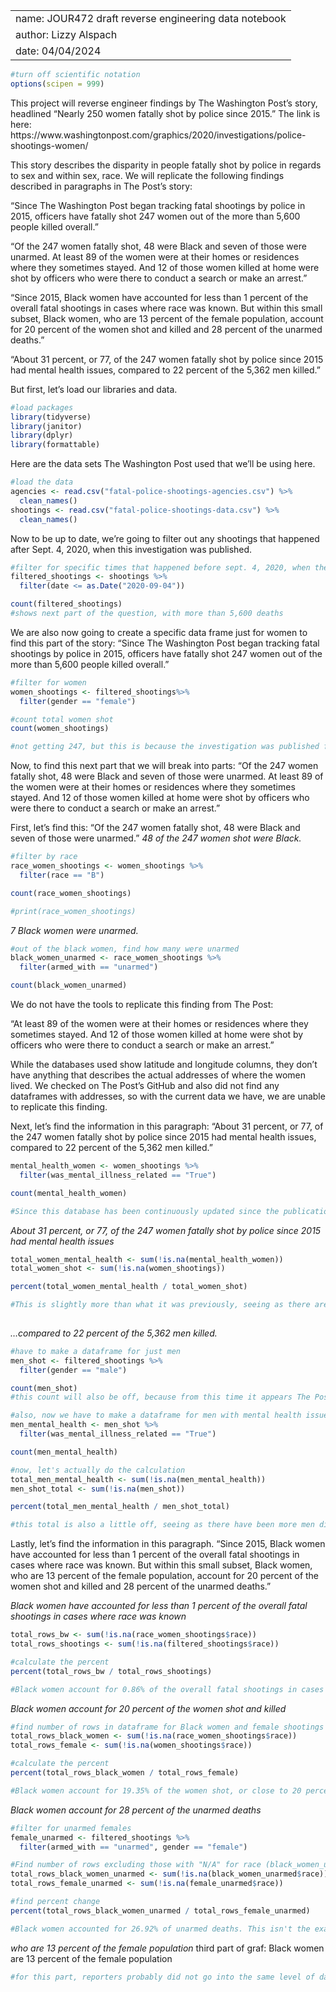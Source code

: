 ------------------
name: JOUR472 draft reverse engineering data notebook
author: Lizzy Alspach
date: 04/04/2024
------------------
```r
#turn off scientific notation
options(scipen = 999)
```

This project will reverse engineer findings by The Washington Post's story, headlined "Nearly 250 women fatally shot by police since 2015." The link is here: https://www.washingtonpost.com/graphics/2020/investigations/police-shootings-women/

This story describes the disparity in people fatally shot by police in regards to sex and within sex, race. We will replicate the following findings described in paragraphs in The Post’s story: 

“Since The Washington Post began tracking fatal shootings by police in 2015, officers have fatally shot 247 women out of the more than 5,600 people killed overall.”

“Of the 247 women fatally shot, 48 were Black and seven of those were unarmed. At least 89 of the women were at their homes or residences where they sometimes stayed. And 12 of those women killed at home were shot by officers who were there to conduct a search or make an arrest.”

“Since 2015, Black women have accounted for less than 1 percent of the overall fatal shootings in cases where race was known. But within this small subset, Black women, who are 13 percent of the female population, account for 20 percent of the women shot and killed and 28 percent of the unarmed deaths.”

“About 31 percent, or 77, of the 247 women fatally shot by police since 2015 had mental health issues, compared to 22 percent of the 5,362 men killed.”

But first, let’s load our libraries and data. 

```r
#load packages
library(tidyverse)
library(janitor)
library(dplyr)
library(formattable)
```

Here are the data sets The Washington Post used that we'll be using here. 
```r
#load the data
agencies <- read.csv("fatal-police-shootings-agencies.csv") %>% 
  clean_names()
shootings <- read.csv("fatal-police-shootings-data.csv") %>% 
  clean_names()
```

Now to be up to date, we're going to filter out any shootings that happened after Sept. 4, 2020, when this investigation was published.
```r
#filter for specific times that happened before sept. 4, 2020, when the story was published
filtered_shootings <- shootings %>%
  filter(date <= as.Date("2020-09-04"))

count(filtered_shootings)
#shows next part of the question, with more than 5,600 deaths
```

We are also now going to create a specific data frame just for women to find this part of the story: "Since The Washington Post began tracking fatal shootings by police in 2015, officers have fatally shot 247 women out of the more than 5,600 people killed overall.”

```r
#filter for women
women_shootings <- filtered_shootings%>%
  filter(gender == "female")

#count total women shot
count(women_shootings)

#not getting 247, but this is because the investigation was published four years ago and values have routinely been added. With this, ther emust have been another female death discovered during that period of time that caused this slight discrepancy. This is 248 out of more than 5,600, as shown in the code chunk before this one.
```

Now, to find this next part that we will break into parts: “Of the 247 women fatally shot, 48 were Black and seven of those were unarmed. At least 89 of the women were at their homes or residences where they sometimes stayed. And 12 of those women killed at home were shot by officers who were there to conduct a search or make an arrest.”

First, let's find this: “Of the 247 women fatally shot, 48 were Black and seven of those were unarmed."
*48 of the 247 women shot were Black.*
```r
#filter by race
race_women_shootings <- women_shootings %>% 
  filter(race == "B")

count(race_women_shootings)

#print(race_women_shootings)
```

*7 Black women were unarmed.*
```r
#out of the black women, find how many were unarmed
black_women_unarmed <- race_women_shootings %>% 
  filter(armed_with == "unarmed")

count(black_women_unarmed)
```
We do not have the tools to replicate this finding from The Post: 

"At least 89 of the women were at their homes or residences where they sometimes stayed. And 12 of those women killed at home were shot by officers who were there to conduct a search or make an arrest.” 

While the databases used show latitude and longitude columns, they don't have anything that describes the actual addresses of where the women lived. We checked on The Post's GitHub and also did not find any dataframes with addresses, so with the current data we have, we are unable to replicate this finding.


Next, let's find the information in this paragraph:
"About 31 percent, or 77, of the 247 women fatally shot by police since 2015 had mental health issues, compared to 22 percent of the 5,362 men killed."
```r
mental_health_women <- women_shootings %>% 
  filter(was_mental_illness_related == "True")

count(mental_health_women)

#Since this database has been continuously updated since the publication of this investigation in 2020, there are likely to have been about six more women who were discovered to have mental health issues. 
```
*About 31 percent, or 77, of the 247 women fatally shot by police since 2015 had mental health issues*
```r
total_women_mental_health <- sum(!is.na(mental_health_women))
total_women_shot <- sum(!is.na(women_shootings))

percent(total_women_mental_health / total_women_shot)

#This is slightly more than what it was previously, seeing as there are now 83 women recorded with mental health issues and 248 women recorded fatalities. Now, it's at about 33.48%.
  
```


*...compared to 22 percent of the 5,362 men killed.*
```r
#have to make a dataframe for just men
men_shot <- filtered_shootings %>% 
  filter(gender == "male")

count(men_shot)
#this count will also be off, because from this time it appears The Post discovered that there was actually one more man who was murdered before this investigation was published
```

```r
#also, now we have to make a dataframe for men with mental health issues
men_mental_health <- men_shot %>% 
  filter(was_mental_illness_related == "True")

count(men_mental_health)
```
```r
#now, let's actually do the calculation
total_men_mental_health <- sum(!is.na(men_mental_health))
men_shot_total <- sum(!is.na(men_shot))

percent(total_men_mental_health / men_shot_total)

#this total is also a little off, seeing as there have been more men discovered to have mental health issues since this investigation has been published. Instead of 22%, we see 23.25%. 
```
Lastly, let's find the information in this paragraph. 
"Since 2015, Black women have accounted for less than 1 percent of the overall fatal shootings in cases where race was known. But within this small subset, Black women, who are 13 percent of the female population, account for 20 percent of the women shot and killed and 28 percent of the unarmed deaths."

*Black women have accounted for less than 1 percent of the overall fatal shootings in cases where race was known*
```r
total_rows_bw <- sum(!is.na(race_women_shootings$race))
total_rows_shootings <- sum(!is.na(filtered_shootings$race))

#calculate the percent 
percent(total_rows_bw / total_rows_shootings)

#Black women account for 0.86% of the overall fatal shootings in cases where race was known, or less than 1 percent. We don't know if this too far from 1%, but is the value we received. 
```

*Black women account for 20 percent of the women shot and killed*
```r
#find number of rows in dataframe for Black women and female shootings dataframe with rows removed that contain "N/A" for race (assuming "where race was known" also applies to these sentences)
total_rows_black_women <- sum(!is.na(race_women_shootings$race))
total_rows_female <- sum(!is.na(women_shootings$race))

#calculate the percent
percent(total_rows_black_women / total_rows_female)

#Black women account for 19.35% of the women shot, or close to 20 percent - this figure is slightly off likely due to updates in the dataframe in the four years since the article was published. We're unsure as to why the number is lower, but it's unclear if the number changed since the investigation was published.
```
*Black women account for 28 percent of the unarmed deaths*
```r
#filter for unarmed females
female_unarmed <- filtered_shootings %>%
  filter(armed_with == "unarmed", gender == "female")
```

```r
#Find number of rows excluding those with "N/A" for race (black_women_unarmed doesn't have any "N/A" values for race, but adding based on mindset that wapo reporters are working with regularly updated data)
total_rows_black_women_unarmed <- sum(!is.na(black_women_unarmed$race))
total_rows_female_unarmed <- sum(!is.na(female_unarmed$race))

#find percent change
percent(total_rows_black_women_unarmed / total_rows_female_unarmed)

#Black women accounted for 26.92% of unarmed deaths. This isn't the exact 28% figure, but we're unsure if this is a result of our syntax or just a database update since the time of publication.
```
*who are 13 percent of the female population*
third part of graf: Black women are 13 percent of the female population
```r
#for this part, reporters probably did not go into the same level of data analysis as other sections since basic Census Bureau data like this is easily accessible online. They could find the information at this page: https://www.census.gov/data/tables/2023/dec/2020-census-demographic-profile.html#data
```





